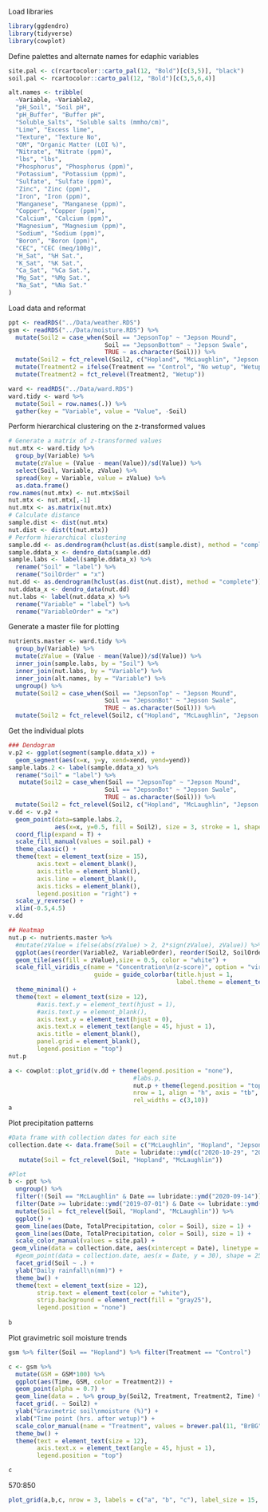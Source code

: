 Load libraries
```r
library(ggdendro)
library(tidyverse)
library(cowplot)
```

Define palettes and alternate names for edaphic variables
```r
site.pal <- c(rcartocolor::carto_pal(12, "Bold")[c(3,5)], "black")
soil.pal <- rcartocolor::carto_pal(12, "Bold")[c(3,5,6,4)]

alt.names <- tribble(
  ~Variable, ~Variable2,
  "pH_Soil", "Soil pH",
  "pH_Buffer", "Buffer pH",
  "Soluble_Salts", "Soluble salts (mmho/cm)",
  "Lime", "Excess lime",
  "Texture", "Texture No",
  "OM", "Organic Matter (LOI %)",
  "Nitrate", "Nitrate (ppm)",
  "lbs", "lbs",
  "Phosphorus", "Phosphorus (ppm)",
  "Potassium", "Potassium (ppm)",
  "Sulfate", "Sulfate (ppm)",
  "Zinc", "Zinc (ppm)",
  "Iron", "Iron (ppm)",
  "Manganese", "Manganese (ppm)",
  "Copper", "Copper (ppm)",
  "Calcium", "Calcium (ppm)",
  "Magnesium", "Magnesium (ppm)",
  "Sodium", "Sodium (ppm)",
  "Boron", "Boron (ppm)",
  "CEC", "CEC (meq/100g)",
  "H_Sat", "%H Sat.",
  "K_Sat", "%K Sat.",
  "Ca_Sat", "%Ca Sat.",
  "Mg_Sat", "%Mg Sat.",
  "Na_Sat", "%Na Sat."
)
```

Load data and reformat
```r
ppt <- readRDS("../Data/weather.RDS")
gsm <- readRDS("../Data/moisture.RDS") %>% 
  mutate(Soil2 = case_when(Soil == "JepsonTop" ~ "Jepson Mound",
                           Soil == "JepsonBottom" ~ "Jepson Swale",
                           TRUE ~ as.character(Soil))) %>% 
  mutate(Soil2 = fct_relevel(Soil2, c("Hopland", "McLaughlin", "Jepson Mound", "Jepson Swale"))) %>% 
  mutate(Treatment2 = ifelse(Treatment == "Control", "No wetup", "Wetup")) %>% 
  mutate(Treatment2 = fct_relevel(Treatment2, "Wetup"))

ward <- readRDS("../Data/ward.RDS")
ward.tidy <- ward %>% 
  mutate(Soil = row.names(.)) %>% 
  gather(key = "Variable", value = "Value", -Soil)
```

Perform hierarchical clustering on the z-transformed values 
```r
# Generate a matrix of z-transformed values
nut.mtx <- ward.tidy %>% 
  group_by(Variable) %>% 
  mutate(zValue = (Value - mean(Value))/sd(Value)) %>% 
  select(Soil, Variable, zValue) %>% 
  spread(key = Variable, value = zValue) %>% 
  as.data.frame()
row.names(nut.mtx) <- nut.mtx$Soil
nut.mtx <- nut.mtx[,-1]
nut.mtx <- as.matrix(nut.mtx)
# Calculate distance
sample.dist <- dist(nut.mtx)
nut.dist <- dist(t(nut.mtx))
# Perform hierarchical clustering
sample.dd <- as.dendrogram(hclust(as.dist(sample.dist), method = "complete"))
sample.ddata_x <- dendro_data(sample.dd)
sample.labs <- label(sample.ddata_x) %>%
  rename("Soil" = "label") %>%
  rename("SoilOrder" = "x") 
nut.dd <- as.dendrogram(hclust(as.dist(nut.dist), method = "complete"))
nut.ddata_x <- dendro_data(nut.dd)
nut.labs <- label(nut.ddata_x) %>% 
  rename("Variable" = "label") %>% 
  rename("VariableOrder" = "x")
```

Generate a master file for plotting
```r
nutrients.master <- ward.tidy %>% 
  group_by(Variable) %>% 
  mutate(zValue = (Value - mean(Value))/sd(Value)) %>% 
  inner_join(sample.labs, by = "Soil") %>% 
  inner_join(nut.labs, by = "Variable") %>% 
  inner_join(alt.names, by = "Variable") %>% 
  ungroup() %>% 
  mutate(Soil2 = case_when(Soil == "JepsonTop" ~ "Jepson Mound",
                           Soil == "JepsonBot" ~ "Jepson Swale",
                           TRUE ~ as.character(Soil))) %>% 
  mutate(Soil2 = fct_relevel(Soil2, c("Hopland", "McLaughlin", "Jepson Mound", "Jepson Swale")))
```

Get the individual plots
```r
### Dendogram
v.p2 <- ggplot(segment(sample.ddata_x)) +
  geom_segment(aes(x=x, y=y, xend=xend, yend=yend))
sample.labs.2 <- label(sample.ddata_x) %>%
  rename("Soil" = "label") %>% 
   mutate(Soil2 = case_when(Soil == "JepsonTop" ~ "Jepson Mound",
                           Soil == "JepsonBot" ~ "Jepson Swale",
                           TRUE ~ as.character(Soil))) %>% 
  mutate(Soil2 = fct_relevel(Soil2, c("Hopland", "McLaughlin", "Jepson Mound", "Jepson Swale")))
v.dd <- v.p2 + 
  geom_point(data=sample.labs.2,
             aes(x=x, y=0.5, fill = Soil2), size = 3, stroke = 1, shape = 21) +
  coord_flip(expand = T) +
  scale_fill_manual(values = soil.pal) + 
  theme_classic() +
  theme(text = element_text(size = 15),
        axis.text = element_blank(),
        axis.title = element_blank(),
        axis.line = element_blank(),
        axis.ticks = element_blank(),
        legend.position = "right") +
  scale_y_reverse() +
  xlim(-0.5,4.5)
v.dd

## Heatmap
nut.p <- nutrients.master %>% 
  #mutate(zValue = ifelse(abs(zValue) > 2, 2*sign(zValue), zValue)) %>% 
  ggplot(aes(reorder(Variable2, VariableOrder), reorder(Soil2, SoilOrder))) +
  geom_tile(aes(fill = zValue),size = 0.5, color = "white") +
  scale_fill_viridis_c(name = "Concentration\n(z-score)", option = "viridis",
                        guide = guide_colorbar(title.hjust = 1,
                                               label.theme = element_text(size = 8, angle = 45, hjust = 1))) +
  theme_minimal() +
  theme(text = element_text(size = 12),
        #axis.text.y = element_text(hjust = 1),
        #axis.text.y = element_blank(),
        axis.text.y = element_text(hjust = 0),
        axis.text.x = element_text(angle = 45, hjust = 1),
        axis.title = element_blank(),
        panel.grid = element_blank(),
        legend.position = "top") 
nut.p  
```

```r
a <- cowplot::plot_grid(v.dd + theme(legend.position = "none"), 
                                   #labs.p, 
                                   nut.p + theme(legend.position = "top"), 
                                   nrow = 1, align = "h", axis = "tb", 
                                   rel_widths = c(3,10))
a
```

Plot precipitation patterns
```r
#Data frame with collection dates for each site
collection.date <- data.frame(Soil = c("McLaughlin", "Hopland", "Jepson"),
                              Date = lubridate::ymd(c("2020-10-29", "2020-10-30", "2020-11-05"))) %>% 
   mutate(Soil = fct_relevel(Soil, "Hopland", "McLaughlin"))

#Plot
b <- ppt %>% 
  ungroup() %>% 
  filter(!(Soil == "McLaughlin" & Date == lubridate::ymd("2020-09-14"))) %>% 
  filter(Date >= lubridate::ymd("2019-07-01") & Date <= lubridate::ymd("2021-07-01")) %>% 
  mutate(Soil = fct_relevel(Soil, "Hopland", "McLaughlin")) %>% 
  ggplot() +
  geom_line(aes(Date, TotalPrecipitation, color = Soil), size = 1) +
  geom_line(aes(Date, TotalPrecipitation, color = Soil), size = 1) +
  scale_color_manual(values = site.pal) +
 geom_vline(data = collection.date, aes(xintercept = Date), linetype = 2) +
  #geom_point(data = collection.date, aes(x = Date, y = 30), shape = 25) +
  facet_grid(Soil ~ .) +
  ylab("Daily rainfall\n(mm)") +
  theme_bw() +
  theme(text = element_text(size = 12),
        strip.text = element_text(color = "white"),
        strip.background = element_rect(fill = "gray25"),
        legend.position = "none")
  
b
```

Plot gravimetric soil moisture trends
```r
gsm %>% filter(Soil == "Hopland") %>% filter(Treatment == "Control")

c <- gsm %>% 
  mutate(GSM = GSM*100) %>% 
  ggplot(aes(Time, GSM, color = Treatment2)) +
  geom_point(alpha = 0.7) +
  geom_line(data = . %>% group_by(Soil2, Treatment, Treatment2, Time) %>% summarise(MeanGSM = mean(GSM)), aes(y = MeanGSM)) +
  facet_grid(. ~ Soil2) +
  ylab("Gravimetric soil\nmoisture (%)") +
  xlab("Time point (hrs. after wetup)") +
  scale_color_manual(name = "Treatment", values = brewer.pal(11, "BrBG")[c(9,3)]) +
  theme_bw() +
  theme(text = element_text(size = 12),
        axis.text.x = element_text(angle = 45, hjust = 1),
        legend.position = "top")

c
```
570:850
```r
plot_grid(a,b,c, nrow = 3, labels = c("a", "b", "c"), label_size = 15, rel_heights = c(1.1,1,1))
```

